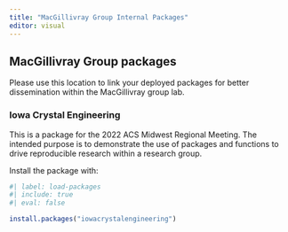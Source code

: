 ```yaml
---
title: "MacGillivray Group Internal Packages"
editor: visual
---
```


## MacGillivray Group packages

Please use this location to link your deployed packages for better dissemination within the MacGillivray group lab.

### Iowa Crystal Engineering

This is a package for the 2022 ACS Midwest Regional Meeting. The intended purpose is to demonstrate the use of packages and functions to drive reproducible research within a research group.

Install the package with:

```r
#| label: load-packages
#| include: true
#| eval: false

install.packages("iowacrystalengineering")

```

